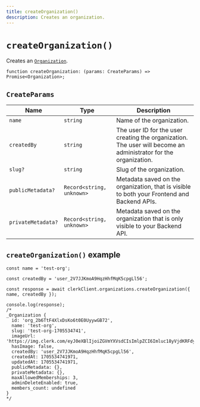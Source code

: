 ```yaml
---
title: createOrganization()
description: Creates an organization.
---
```


# `createOrganization()`

Creates an [`Organization`](/docs/references/javascript/organization/organization). 

```tsx
function createOrganization: (params: CreateParams) => Promise<Organization>;
```

## `CreateParams`

| Name | Type | Description |
| --- | --- | --- |
| `name` | `string` | Name of the organization. |
| `createdBy` | `string` | The user ID for the user creating the organization. The user will become an administrator for the organization. |
| `slug?` | `string` | Slug of the organization. |
| `publicMetadata?` | `Record<string, unknown>` | Metadata saved on the organization, that is visible to both your Frontend and Backend APIs. |
| `privateMetadata?` | `Record<string, unknown>` | Metadata saved on the organization that is only visible to your Backend API. |

## `createOrganization()` example

```tsx
const name = 'test-org';

const createdBy = 'user_2V7JJKmoA9HqzHhfMqK5cpgLl56';

const response = await clerkClient.organizations.createOrganization({ name, createdBy });

console.log(response);
/* 
_Organization {
  id: 'org_2b6TtF4XlxDsKo6t0E0UyywGB72',
  name: 'test-org',
  slug: 'test-org-1705534741',
  imageUrl: 'https://img.clerk.com/eyJ0eXBlIjoiZGVmYXVsdCIsImlpZCI6Imluc18yVjdKRFdyclJwRmZFZTlqQUM2dWpSMG8xSlQiLCJyaWQiOiJvcmdfMmI2VHRGNFhseERzS282dDBFMFV5eXdHQjcyIiwiaW5pdGlhbHMiOiJUIn0',
  hasImage: false,
  createdBy: 'user_2V7JJKmoA9HqzHhfMqK5cpgLl56',
  createdAt: 1705534741971,
  updatedAt: 1705534741971,
  publicMetadata: {},
  privateMetadata: {},
  maxAllowedMemberships: 3,
  adminDeleteEnabled: true,
  members_count: undefined
}
*/
```